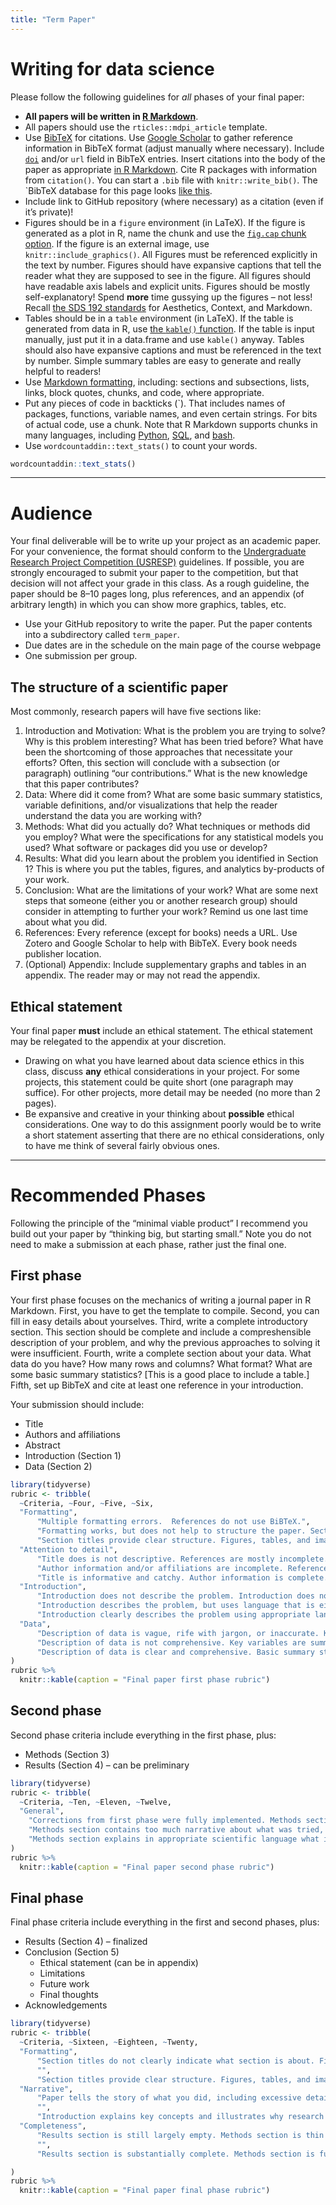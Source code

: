 ```yaml
---
title: "Term Paper"
---
```


# Writing for data science

Please follow the following guidelines for *all* phases of your final paper:

- **All papers will be written in [R Markdown](https://rmarkdown.rstudio.com/)**.
- All papers should use the `rticles::mdpi_article` template.
- Use [BibTeX](https://en.wikipedia.org/wiki/BibTeX) for citations. Use [Google Scholar](https://scholar.google.com/) to gather reference information in BibTeX format (adjust manually where necessary). Include [`doi`](https://en.wikipedia.org/wiki/Digital_object_identifier) and/or `url` field in BibTeX entries. Insert citations into the body of the paper as appropriate [in R Markdown](https://rmarkdown.rstudio.com/authoring_bibliographies_and_citations.html). Cite R packages with information from `citation()`. You can start a `.bib` file with `knitr::write_bib()`. The `BibTeX database for this page looks [like this](refs.bib).
- Include link to GitHub repository (where necessary) as a citation (even if it's private)!
- Figures should be in a `figure` environment (in LaTeX). If the figure is generated as a plot in R, name the chunk and use the [`fig.cap` chunk option](https://bookdown.org/yihui/rmarkdown/r-code.html#figures). If the figure is an external image, use `knitr::include_graphics()`. All Figures must be referenced explicitly in the text by number. Figures should have expansive captions that tell the reader what they are supposed to see in the figure. All figures should have readable axis labels and explicit units. Figures should be mostly self-explanatory! Spend **more** time gussying up the figures -- not less! Recall [the SDS 192 standards](https://beanumber.github.io/sds192/standards.html) for Aesthetics, Context, and Markdown. 
- Tables should be in a `table` environment (in LaTeX). If the table is generated from data in R, use [the `kable()` function](https://bookdown.org/yihui/rmarkdown/r-code.html#tables). If the table is input manually, just put it in a data.frame and use `kable()` anyway. Tables should also have expansive captions and must be referenced in the text by number. Simple summary tables are easy to generate and really helpful to readers!
- Use [Markdown formatting](https://bookdown.org/yihui/rmarkdown/markdown-syntax.html), including: sections and subsections, lists, links, block quotes, chunks, and code, where appropriate. 
- Put any pieces of code in backticks (`). That includes names of packages, functions, variable names, and even certain strings. For bits of actual code, use a chunk. Note that R Markdown supports chunks in many languages, including [Python](https://bookdown.org/yihui/rmarkdown/language-engines.html#python), [SQL](https://bookdown.org/yihui/rmarkdown/language-engines.html#sql), and [bash](https://bookdown.org/yihui/rmarkdown/language-engines.html#shell-scripts). 
- Use `wordcountaddin::text_stats()` to count your words.

```r
wordcountaddin::text_stats()
```



***



# Audience

Your final deliverable will be to write up your project as an academic paper. For your convenience, the format should conform to the [Undergraduate Research Project Competition (USRESP)](https://www.causeweb.org/usproc/usresp) guidelines. If possible, you are strongly encouraged to submit your paper to the competition, but that decision will not affect your grade in this class. As a rough guideline, the paper should be 8--10 pages long, plus references, and an appendix (of arbitrary length) in which you can show more graphics, tables, etc. 

- Use your GitHub repository to write the paper. Put the paper contents into a subdirectory called `term_paper`.
- Due dates are in the schedule on the main page of the course webpage
- One submission per group.



## The structure of a scientific paper

Most commonly, research papers will have five sections like:

1. Introduction and Motivation: What is the problem you are trying to solve? Why is this problem interesting? What has been tried before? What have been the shortcoming of those approaches that necessitate your efforts? Often, this section will conclude with a subsection (or paragraph) outlining "our contributions." What is the new knowledge that this paper contributes? 
2. Data: Where did it come from? What are some basic summary statistics, variable definitions, and/or visualizations that help the reader understand the data you are working with? 
3. Methods: What did you actually do? What techniques or methods did you employ? What were the specifications for any statistical models you used? What software or packages did you use or develop? 
4. Results: What did you learn about the problem you identified in Section 1? This is where you put the tables, figures, and analytics by-products of your work. 
5. Conclusion: What are the limitations of your work? What are some next steps that someone (either you or another research group) should consider in attempting to further your work? Remind us one last time about what you did. 
6. References: Every reference (except for books) needs a URL. Use Zotero and Google Scholar to help with BibTeX. Every book needs publisher location.
7. (Optional) Appendix: Include supplementary graphs and tables in an appendix. The reader may or may not read the appendix. 


## Ethical statement

Your final paper **must** include an ethical statement. 
The ethical statement may be relegated to the appendix at your discretion. 

- Drawing on what you have learned about data science ethics in this class, discuss **any** ethical considerations in your project. For some projects, this statement could be quite short (one paragraph may suffice). For other projects, more detail may be needed (no more than 2 pages). 
- Be expansive and creative in your thinking about **possible** ethical considerations. One way to do this assignment poorly would be to write a short statement asserting that there are no ethical considerations, only to have me think of several fairly obvious ones. 



***



# Recommended Phases

Following the principle of the "minimal viable product" I recommend you build out your paper by "thinking big, but starting small." Note you do not need to make a submission at each phase, rather just the final one. 

## First phase

Your first phase focuses on the mechanics of writing a journal paper in R Markdown. 
First, you have to get the template to compile. 
Second, you can fill in easy details about yourselves. 
Third, write a complete introductory section. 
This section should be complete and include a compreshensible description of your problem, and why the previous approaches to solving it were insufficient. 
Fourth, write a complete section about your data. 
What data do you have? How many rows and columns? What format? What are some basic summary statistics? [This is a good place to include a table.]
Fifth, set up BibTeX and cite at least one reference in your introduction. 

Your submission should include:

- Title
- Authors and affiliations
- Abstract
- Introduction (Section 1)
- Data (Section 2)

```r
library(tidyverse)
rubric <- tribble(
  ~Criteria, ~Four, ~Five, ~Six,
  "Formatting", 
      "Multiple formatting errors.  References do not use BiBTeX.", 
      "Formatting works, but does not help to structure the paper. Section titles do not clearly indicate what section is about. Figures/images are too big or too small. ",
      "Section titles provide clear structure. Figures, tables, and images fit nicely into the narrative. References use BiBTeX and are complete.",
  "Attention to detail",
      "Title does is not descriptive. References are mostly incomplete. ",
      "Author information and/or affiliations are incomplete. References do not include URLs. ",
      "Title is informative and catchy. Author information is complete. References include complete information, including URLs.",
  "Introduction",
      "Introduction does not describe the problem. Introduction does not discuss previous approaches or cite previous work. ",
      "Introduction describes the problem, but uses language that is either overly technical (unexplained jargon) or not technical enough (imprecise). Description of previous work is vague. ",
      "Introduction clearly describes the problem using appropriate language. Introduction discusses previous work and includes citations. Introduction is written in present tense. ",
  "Data",
      "Description of data is vague, rife with jargon, or inaccurate. Key variables are not defined. Units are not included. ",
      "Description of data is not comprehensive. Key variables are summarized but not well-defined. Units are implied or omitted. Tables and/or figures are unclear or barely readable. ",
      "Description of data is clear and comprehensive. Basic summary statistics are included in neat, readable tables. Key variables are well-defined and summarized in tables or figures, with units made explicit. "
)
rubric %>%
  knitr::kable(caption = "Final paper first phase rubric")
```


## Second phase

Second phase criteria include everything in the first phase, plus:

- Methods (Section 3)
- Results (Section 4) -- can be preliminary

```r
library(tidyverse)
rubric <- tribble(
  ~Criteria, ~Ten, ~Eleven, ~Twelve,
  "General",
    "Corrections from first phase were fully implemented. Methods section is imprecise and/or incomplete. Results section is sparse. ",
    "Methods section contains too much narrative about what was tried, rather than focusing on what is important for the reader to know. Results section is largely incomplete and fails to drive home message. ",
    "Methods section explains in appropriate scientific language what is important for the reader to know and how it was done. Results section drives home the message of the paper using fully-explained examples, figures, tables, etc. "
)
rubric %>%
  knitr::kable(caption = "Final paper second phase rubric")
```

## Final phase

Final phase criteria include everything in the first and second phases, plus:

- Results (Section 4) -- finalized
- Conclusion (Section 5)
    - Ethical statement (can be in appendix)
    - Limitations
    - Future work
    - Final thoughts
- Acknowledgements

```r
library(tidyverse)
rubric <- tribble(
  ~Criteria, ~Sixteen, ~Eighteen, ~Twenty,
  "Formatting", 
      "Section titles do not clearly indicate what section is about. Figures/images are too big or too small. References do not use BiBTeX.",
      "", 
      "Section titles provide clear structure. Figures, tables, and images fit nicely into the narrative. References use BiBTeX and are complete. ",
  "Narrative",
      "Paper tells the story of what you did, including excessive details about data wrangling, and/or failed approaches that are not informative.",
      "",
      "Introduction explains key concepts and illustrates why research was necessary. Team's contribution is clearly communicated. Outside research is extensive and appropriately sourced. Paper focuses on the information that is most important to readers. ",
  "Completeness", 
      "Results section is still largely empty. Methods section is thin on details or largely incomplete. Figures, tables, and references are not working properly. ",
      "", 
      "Results section is substantially complete. Methods section is fully sketched out, if not complete. Figures, tables, and references are working, if not complete.  ",

)
rubric %>%
  knitr::kable(caption = "Final paper final phase rubric")
```
